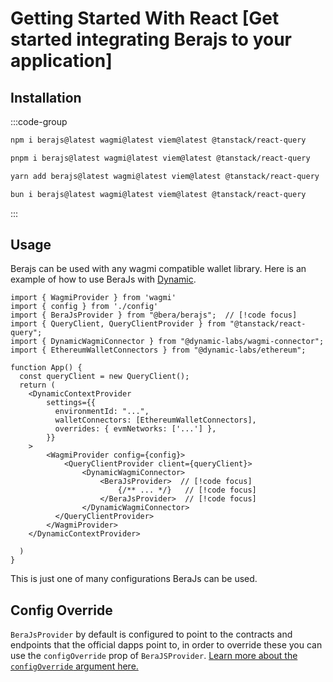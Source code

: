 # Getting Started With React [Get started integrating Berajs to your application]

## Installation

:::code-group

```bash [npm]
npm i berajs@latest wagmi@latest viem@latest @tanstack/react-query
```

```bash [pnpm]
pnpm i berajs@latest wagmi@latest viem@latest @tanstack/react-query
```

```bash [yarn]
yarn add berajs@latest wagmi@latest viem@latest @tanstack/react-query
```

```bash [bun]
bun i berajs@latest wagmi@latest viem@latest @tanstack/react-query
```

:::

## Usage

Berajs can be used with any wagmi compatible wallet library. Here is an example of how to use BeraJs with [Dynamic](https://docs.dynamic.xyz/guides/frameworks/wagmi-v2).

```tsx [app.tsx]
import { WagmiProvider } from 'wagmi'
import { config } from './config'
import { BeraJsProvider } from "@bera/berajs";  // [!code focus]
import { QueryClient, QueryClientProvider } from "@tanstack/react-query";
import { DynamicWagmiConnector } from "@dynamic-labs/wagmi-connector";
import { EthereumWalletConnectors } from "@dynamic-labs/ethereum";

function App() {
  const queryClient = new QueryClient();
  return (
    <DynamicContextProvider
        settings={{
          environmentId: "...",
          walletConnectors: [EthereumWalletConnectors],
          overrides: { evmNetworks: ['...'] },
        }}
    >
        <WagmiProvider config={config}>
            <QueryClientProvider client={queryClient}>
                <DynamicWagmiConnector>
                    <BeraJsProvider>  // [!code focus]
                        {/** ... */}   // [!code focus]
                    </BeraJsProvider>  // [!code focus]
                </DynamicWagmiConnector>
          </QueryClientProvider>
        </WagmiProvider>
    </DynamicContextProvider>

  )
}
```

This is just one of many configurations BeraJs can be used.

## Config Override

`BeraJsProvider` by default is configured to point to the contracts and endpoints that the official dapps point to, in order to override these you can use the `configOverride` prop of `BeraJSProvider`. [Learn more about the `configOverride` argument here.](/bera-config#customizing-beraconfig)
